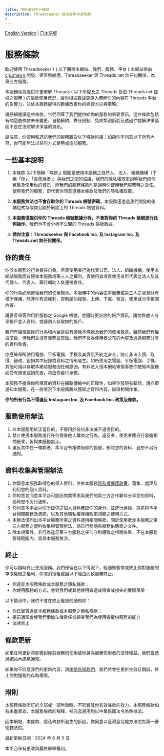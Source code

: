 ```yaml
---
title: 使用者與平台條款
description: Threadseeker 使用者與平台條款
#
---
```


[English Version](/docs/en/terms-of-service) | [日本語版](/docs/ja/terms-of-service)
# 服務條款

歡迎使用 Threadseeker！( 以下簡稱本網站、我們、服務、平台 ) 本網站係由 [cjs.shawn](https://jcshawn.com) 開發、建置與維護。Threadseeker 與 Threads.net 無任何關係，為第三方服務。

本服務係為提供你更瞭解 Threads ( 以下所提及之 Threads 皆由 Threads.net 提供之服務 ) 的帳號使用概況，讓你根據數據更深入瞭解你的內容在 Threads 平台的影響力，並依本服務提供的數據改善你的經營方向與策略。

請仔細閱讀這些條款。它們涵蓋了我們提供給你的服務的重要資訊。這些條款包括有關這些條款未來變更、自動續約、責任限制、免除類別訴訟及透過仲裁解決爭議而不是在法院解決爭議的資訊。

請注意，你使用和造訪我們的服務將受以下條款約束；如果你不同意以下所有內容，你可能無法以任何方式使用或造訪服務。

## 一些基本說明

1. 本條款 (以下簡稱「條款」) 範圍是使用本服務之自然人、法人、組織機構（下稱「你」、「貴使用者」）與我們之間的協議。我們的隱私權政策說明我們如何蒐集及使用你的資訊；而我們的服務條款則是說明你使用我們服務時之責任。使用我們的服務，即代表你同意遵循本條款及我們的隱私權政策。

2. **本服務無法也不會存取你的 Threads 帳號密碼**。本服務僅透過我們開發的後端程式存取你公開於網路上的 Threads 帳號資料。

3. **本服務僅提供你的 Threads 帳號數據分析，不會對你的 Threads 帳號進行任何操作**。我們也不會分析不公開的 Threads 帳號數據。

4. **請你注意：Threadseeker 與 Facebook Inc. 及 Instagram Inc. 及 Threads.net 無任何關係。**

## 你的責任

你於本服務的行為責任自負。若貴使用者行為代表公司、法人、組織機構，使用本網站服務而有侵害本服務或第三人之權利，貴使用者或貴使用者所代表之法人及其代理人、代表人、履行輔助人負連帶責任。

你的行為必須遵循我們的使用規章。本服務中的內容由本服務或第三人之智慧財產權所保護，除非你有該權利，否則請勿複製、上傳、下載、發送、使用或分享相關內容。

請妥善保管你用於服務之 Google 帳號，並隨時更新你的帳戶資訊。請勿與他人分享帳戶登入資料，或讓別人存取你的帳戶。

我們有權檢視你的行為和內容是否有遵循本條款及我們的使用規章。雖然我們有權這麼做，但我們並沒有義務這麼做。我們不會為使用者公布的內容及透過服務分享的資料負責。

你應確保所使用電腦、平板電腦、手機及其資訊系統之安全，防止非法入侵、取得、竄改、毀損其中紀錄或資料之情形發生。如所使用之電腦、平板電腦、手機、其他可用以存取本網站服務因任何原因，有非法入侵本網站等情事致你使用本服務而受有損害或損失者，將由你自行承擔。

本服務不擔保你所填寫的資料在網路傳輸中的正確性，如果你發現有錯誤，請立即通知本服務，在一般情況下本服務將以獲取之資料內容，辦理相關作業。

**你的所有行為不得違反 Instagram Inc. 及 Facebook Inc. 政策及條款。**

## 服務使用辦法

1. 以本服務用於正當目的，不得用於任何非法或不道德目的。
2. 禁止使用本服務進行任何侵害他人權益之行為。違反者，使用者應自行承擔相關後果，皆與本服務無涉。
3. 違反其中任一條款者，本平台有權停用你的帳號，刪除您的資料，且恕不另行通知。

## 資料收集與管理辦法

1. 你同意本服務取得您的個人資料，並依本服務[隱私權保護政策](/docs/privacy)，蒐集、處理及利用您的個人資料。
2. 你知悉並同意本平台可能因商業需求與我們的第三方合作夥伴分享您的資料，屆時恕不另行通知。
3. 你同意本平台以你所提供之個人資料確認你的身分、並進行連絡、提供你本平台相關服務及資訊，以及其他隱私權保護政策規範之使用方式。
4. 本辦法僅列出本平台服務所需之資料運用相關條款，關於使用牽涉本服務之第三方服務之資料收集與管理辦法，請自行參閱各服務供應商之文件。
5. 除本規章外，若行為違反第三方服務之任何守則導致之相關後果，不在本服務管理範圍內，皆與本服務無涉。

## 終止

你可以隨時終止使用服務。我們保留在以下情況下，經通知暫停或終止你對服務的存取權限之權利，你取消授權或因以下理由而致服務終止。

- 你違反本服務條款或本服務之隱私條款；
- 你使用服務的方式，會對我們或其他使用者造成傷害或損失的實際風險

以下情況中，我們不會在終止權限前通知你：

- 你已實質違反本服務條款或本服務之隱私條款；
- 提前通知會使我們承擔法律責任或損害我們為使用者提供服務的能力
- 法律禁止

## 條款更新

如果任何更新將影響到你對服務的使用或你身為服務使用者的法律權益，我們會透過網站內訊息通知。

如果你不同意我們的更新內容，請[來信告知我們](/about)，我們將會在更新生效日期前，終止你對服務的存取權限。

## 附則

本服務條款所訂的全部或一部無效時，不影響其他有效條款的效力。本服務條款如有未盡事宜，本服務條款的解釋、補充及適用均以中華民國法令為準據法。

因本網站、本條款、隱私條款所發生的訴訟，你同意以臺灣臺北地方法院為第一審管轄法院。

最新更新日期：2024 年 6 月 5 日

本平台保有更改與最終解釋權利。